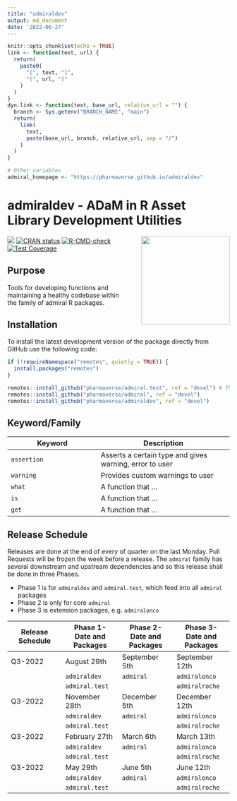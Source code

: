 ```yaml
---
title: "admiraldev"
output: md_document
date: '2022-06-27'
---
```


```r
knitr::opts_chunk$set(echo = TRUE)
link <- function(text, url) {
  return(
    paste0(
      "[", text, "]",
      "(", url, ")"
    )
  )
}
dyn.link <- function(text, base_url, relative_url = "") {
  branch <- Sys.getenv("BRANCH_NAME", "main")
  return(
    link(
      text,
      paste(base_url, branch, relative_url, sep = "/")
    )
  )
}

# Other variables
admiral_homepage <- "https://pharmaverse.github.io/admiraldev"
```

<!-- Please do not edit the README.md file as it is auto-generated. Only edit the README.Rmd file -->

# admiraldev - ADaM in R Asset Library Development Utilities

<img src="man/figures/admiraldev.png" align="right" width="200" style="margin-left:50px;"/>

<!-- badges: start -->
[<img src="http://pharmaverse.org/shields/admiral.svg">](https://pharmaverse.org)
[![CRAN status](https://www.r-pkg.org/badges/version/admiral)](https://CRAN.R-project.org/package=admiral)
[![R-CMD-check](https://github.com/pharmaverse/admiraltemplate/actions/workflows/R-CMD-check.yml/badge.svg)](https://github.com/pharmaverse/admiraltemplate/actions/workflows/R-CMD-check.yml)
[![Test Coverage](https://raw.githubusercontent.com/pharmaverse/admiraltemplate/badges/main/test-coverage.svg)](https://github.com/pharmaverse/admiraltemplate/actions/workflows/code-coverage.yml)
<!-- badges: end -->


## Purpose

Tools for developing functions and maintaining a healthy codebase within the family of admiral R packages.  

## Installation

To install the latest development version of the package directly from GitHub use the following code:

```r
if (!requireNamespace("remotes", quietly = TRUE)) {
  install.packages("remotes")
}

remotes::install_github("pharmaverse/admiral.test", ref = "devel") # This is a required dependency of {admiral}
remotes::install_github("pharmaverse/admiral", ref = "devel")
remotes::install_github("pharmaverse/admiraldev", ref = "devel")
```


## Keyword/Family

| Keyword                                                                           | Description                                                                                                              |
|-----------------------------------------------------------------------------------|--------------------------------------------------------------------------------------------------------------------------|
| `assertion`                                                                       | Asserts a certain type and gives warning, error to user        |
| `warning`                                                                         | Provides custom warnings to user       
| `what`                                                                            | A function that ...      
| `is`                                                                              | A function that ...      
| `get`                                                                             | A function that ...      


## Release Schedule

Releases are done at the end of every of quarter on the last Monday.  Pull Requests will be frozen the week before a release. 
The `admiral` family has several downstream and upstream dependencies and so this release shall be done in three
Phases.  

* Phase 1 is for `admiraldev` and `admiral.test`, which feed into all `admiral` packages
* Phase 2 is only for core `admiral`
* Phase 3 is extension packages, e.g. `admiralonco`

| Release Schedule           | Phase 1- Date and Packages   |  Phase 2- Date and Packages | Phase 3- Date and Packages   |
|----------------------------|------------------------------|---------------------------- |------------------------------|
| Q3-2022                    |    August 29th               |   September 5th             |  September 12th              |  
|                            |   `admiraldev`               |  `admiral`                  | `admiralonco`                |
|                            |   `admiral.test`             |                             | `admiralroche`               |
| Q3-2022                    |    November 28th             |   December 5th              |  December 12th               |  
|                            |   `admiraldev`               |  `admiral`                  | `admiralonco`                |
|                            |   `admiral.test`             |                             | `admiralroche`               |
| Q3-2022                    |    February 27th             |   March 6th                 |  March 13th                  |  
|                            |   `admiraldev`               |  `admiral`                  | `admiralonco`                |
|                            |   `admiral.test`             |                             | `admiralroche`               |
| Q3-2022                    |    May 29th                  |  June 5th                   |  June 12th                   |  
|                            |   `admiraldev`               |  `admiral`                  | `admiralonco`                |
|                            |   `admiral.test`             |                             | `admiralroche`               |







